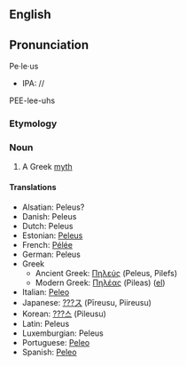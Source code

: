 {{Wikipedia}}
==English==
==Pronunciation==
Pe·le·us
*IPA: //
PEE-lee-uhs

=== Etymology ===

=== Noun ===
#A Greek [[myth]]

==== Translations ====
*Alsatian: Peleus?
*Danish: Peleus
*Dutch: Peleus
*Estonian: [[Peleus]]
*French: [[Pélée]]
*German: Peleus
*Greek
**Ancient Greek: [[Πηλεύς]] (Peleus, Pilefs)
**Modern Greek: [[Πηλέας]] (Pileas) ([[:el:Πηλέας|el]])
*Italian: [[Peleo]]
*Japanese: [[???ス]] (P&#299;reusu, Piireusu)
*Korean: [[???스]] (Pileusu)
*Latin: Peleus
*Luxemburgian: Peleus
*Portuguese: [[Peleo]]
*Spanish: [[Peleo]]
